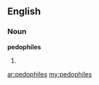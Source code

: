 ==English==

===Noun===
'''pedophiles'''

# {{plural of|pedophile}}

[[ar:pedophiles]]
[[my:pedophiles]]